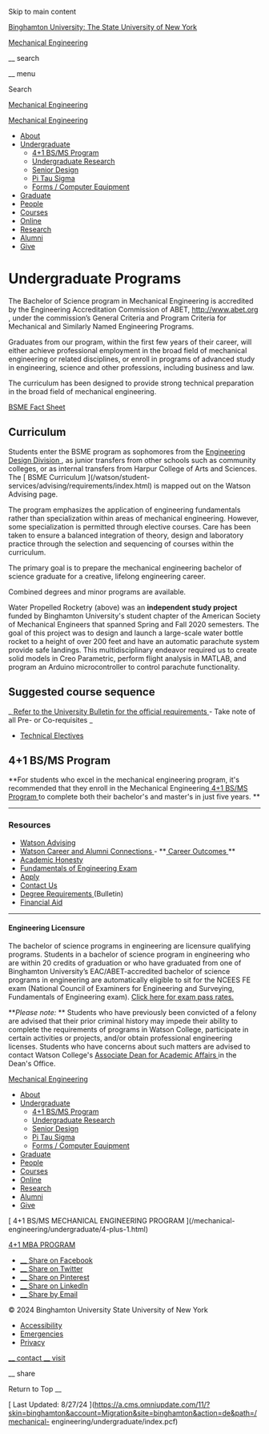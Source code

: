 Skip to main content

[ Binghamton University: The State University of New York
](https://www.binghamton.edu/)

[ Mechanical Engineering ](/mechanical-engineering)

__ search

__ menu

Search

[ Mechanical Engineering ](/mechanical-engineering)

[ Mechanical Engineering ](/mechanical-engineering)

  * [ About ](/mechanical-engineering/about/index.html)
  * [ Undergraduate ](/mechanical-engineering/undergraduate/index.html)
    * [ 4+1 BS/MS Program ](/mechanical-engineering/undergraduate/4-plus-1.html)
    * [ Undergraduate Research ](/mechanical-engineering/undergraduate/undergraduate-research.html)
    * [ Senior Design ](/mechanical-engineering/undergraduate/seniordesign.html)
    * [ Pi Tau Sigma ](/mechanical-engineering/undergraduate/pitausigma.html)
    * [ Forms / Computer Equipment ](/mechanical-engineering/undergraduate/forms.html)
  * [ Graduate ](/mechanical-engineering/graduate/index.html)
  * [ People ](/mechanical-engineering/people/index.html)
  * [ Courses ](/mechanical-engineering/courses.html)
  * [ Online ](/mechanical-engineering/online.html)
  * [ Research ](/mechanical-engineering/research/index.html)
  * [ Alumni ](/mechanical-engineering/alumni.html)
  * [ Give ](/mechanical-engineering/give.html)

#  Undergraduate Programs

The Bachelor of Science program in Mechanical Engineering is accredited by the
Engineering Accreditation Commission of ABET, [ http://www.abet.org
](http://www.abet.org) , under the commission’s General Criteria and Program
Criteria for Mechanical and Similarly Named Engineering Programs.

Graduates from our program, within the first few years of their career, will
either achieve professional employment in the broad field of mechanical
engineering or related disciplines,  or enroll in programs of advanced study
in engineering,  science  and other professions, including business and law.

The curriculum has been designed to provide strong technical preparation in
the broad field of mechanical engineering.

[ BSME Fact Sheet
](https://drive.google.com/file/d/1MRSjXHsIKHyx3bAiDtJXHYNxo19slyv4/view?usp=sharing)

##  Curriculum

Students enter the BSME program as sophomores from the [ Engineering Design
Division ](/engineering-design/index.html) , as junior transfers from other
schools such as community colleges, or as internal transfers from Harpur
College of Arts and Sciences. The [ BSME Curriculum ](/watson/student-
services/advising/requirements/index.html) is mapped out on the Watson
Advising page.

The program emphasizes the application of engineering fundamentals rather than
specialization within areas of mechanical engineering. However, some
specialization is permitted through elective courses. Care has been taken to
ensure a balanced integration of theory, design and laboratory practice
through the selection and sequencing of courses within the curriculum.

The primary goal is to prepare the mechanical engineering bachelor of science
graduate for a creative, lifelong engineering career.

Combined degrees and minor programs are available.

Water Propelled Rocketry (above) was an **independent study project** funded
by Binghamton University's student chapter of the American Society of
Mechanical Engineers that spanned Spring and Fall 2020 semesters. The goal of
this project was to design and launch a large-scale water bottle rocket to a
height of over 200 feet and have an automatic parachute system provide safe
landings. This multidisciplinary endeavor required us to create solid models
in Creo Parametric, perform flight analysis in MATLAB, and program an Arduino
microcontroller to control parachute functionality.

##  Suggested course sequence

_[ Refer to the University Bulletin for the official requirements
](http://catalog.binghamton.edu) \- Take note of all Pre- or Co-requisites _

  * [ Technical Electives ](https://drive.google.com/file/d/1JuxFcx2Kao-fIAZNlVfqB-VPdpv0BYIX/view?usp=sharing)

##  4+1 BS/MS Program

**For students who excel in the mechanical engineering program, it's
recommended that they enroll in the Mechanical Engineering[ 4+1 BS/MS Program
](/mechanical-engineering/undergraduate/4-plus-1.html) to complete both their
bachelor's and master's in just five years. **

* * *

###  Resources

  * [ Watson Advising ](/watson/student-services/advising/index.html)
  * [ Watson Career and Alumni Connections ](/watson/student-services/career-connection/index.html) \- **[ Career Outcomes ](/watson/student-services/career-connection/alumni/outcomes.html) **
  * [ Academic Honesty ](/watson/about/academic-honesty.html)
  * [ Fundamentals of Engineering Exam ](/watson/about/engineering-exams.html)
  * [ Apply ](/admissions/undergraduate/apply/)
  * [ Contact Us ](/mechanical-engineering/about/contact.html)
  * [ Degree Requirements ](https://catalog.binghamton.edu) (Bulletin) 
  * [ Financial Aid ](/financial-aid/)

* * *

####  Engineering Licensure

The bachelor of science programs in engineering are licensure qualifying
programs. Students in a bachelor of science program in engineering who are
within 20 credits of graduation or who have graduated from one of Binghamton
University’s EAC/ABET-accredited bachelor of science programs in engineering
are automatically eligible to sit for the NCEES FE exam (National Council of
Examiners for Engineering and Surveying, Fundamentals of Engineering exam). [
Click here for exam pass rates. ](/watson/undergraduate/licensing-exams.html)

**_Please note:_ ** Students who have previously been convicted of a felony
are advised that their prior criminal history may impede their ability to
complete the requirements of programs in Watson College, participate in
certain activities or projects, and/or obtain professional engineering
licenses. Students who have concerns about such matters are advised to contact
Watson College's [ Associate Dean for Academic Affairs
](/watson/about/index.html) in the Dean's Office.

[ Mechanical Engineering ](/mechanical-engineering)

  * [ About ](/mechanical-engineering/about/index.html)
  * [ Undergraduate ](/mechanical-engineering/undergraduate/index.html)
    * [ 4+1 BS/MS Program ](/mechanical-engineering/undergraduate/4-plus-1.html)
    * [ Undergraduate Research ](/mechanical-engineering/undergraduate/undergraduate-research.html)
    * [ Senior Design ](/mechanical-engineering/undergraduate/seniordesign.html)
    * [ Pi Tau Sigma ](/mechanical-engineering/undergraduate/pitausigma.html)
    * [ Forms / Computer Equipment ](/mechanical-engineering/undergraduate/forms.html)
  * [ Graduate ](/mechanical-engineering/graduate/index.html)
  * [ People ](/mechanical-engineering/people/index.html)
  * [ Courses ](/mechanical-engineering/courses.html)
  * [ Online ](/mechanical-engineering/online.html)
  * [ Research ](/mechanical-engineering/research/index.html)
  * [ Alumni ](/mechanical-engineering/alumni.html)
  * [ Give ](/mechanical-engineering/give.html)

[ 4+1 BS/MS MECHANICAL ENGINEERING PROGRAM ](/mechanical-
engineering/undergraduate/4-plus-1.html)

[ 4+1 MBA PROGRAM ](/som/graduate-programs/mba/watson.html)

  * [ __ Share on Facebook  ](https://www.facebook.com/sharer/sharer.php?u=https%3A%2F%2Fwww.binghamton.edu%2Fmechanical-engineering%2Fundergraduate%2Findex.html)
  * [ __ Share on Twitter  ](https://twitter.com/intent/tweet?url=https%3A%2F%2Fwww.binghamton.edu%2Fmechanical-engineering%2Fundergraduate%2Findex.html&text=Undergraduate+Programs+%7C+Mechanical+Engineering+%7C+Binghamton+University)
  * [ __ Share on Pinterest  ](https://www.pinterest.com/pin/create/button/?url=https%3A%2F%2Fwww.binghamton.edu%2Fmechanical-engineering%2Fundergraduate%2Findex.html&description=Undergraduate+information+for+the+Department+of+Mechanical+Engineering+at+Binghamton%0AUniversity.+&media=https%3A%2F%2Fwww.binghamton.edu%2Fmechanical-engineering%2Fimg%2Fhi-res%2Frandom.jpg)
  * [ __ Share on LinkedIn  ](https://www.linkedin.com/shareArticle?url=https%3A%2F%2Fwww.binghamton.edu%2Fmechanical-engineering%2Fundergraduate%2Findex.html&mini=true)
  * [ __ Share by Email  ](mailto:?subject=Undergraduate%20Programs%20%7C%20Mechanical%20Engineering%20%7C%20Binghamton%20University&body=https://www.binghamton.edu/mechanical-engineering/undergraduate/index.html)

© 2024 Binghamton University  State University of New York

  * [ Accessibility ](/accessibility/)
  * [ Emergencies ](/alert/)
  * [ Privacy ](/privacy/)

[ __ contact  ](https://www.binghamton.edu/contact) [ __ visit
](https://www.binghamton.edu/visit)

__ share

Return to Top  __

[ Last Updated: 8/27/24
](https://a.cms.omniupdate.com/11/?skin=binghamton&account=Migration&site=binghamton&action=de&path=/mechanical-
engineering/undergraduate/index.pcf)

